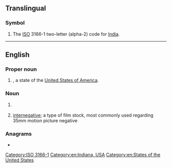 {{also|Appendix:Variations of "in"}}
==Translingual==

===Symbol===
{{head|mul|symbol}}

# The [[ISO]] 3166-1 two-letter (alpha-2) code for [[India]].

[[Category:ISO 3166-1]]

----

==English==

===Proper noun===
{{head|en|proper noun}}

# {{abbreviation of|lang=en|[[Indiana]]|nodot=1}}, a state of the [[United States of America]].

===Noun===
{{en-noun|-}}

# {{lb|en|biochemistry}} {{abbreviation of|integrase|lang=en}}
# [[internegative]]; a type of film stock, most commonly used regarding 35mm motion picture negative


===Anagrams===
* {{anagrams|en|a=in|N.I.|NI|ni}}

[[Category:en:Indiana, USA]]
[[Category:en:States of the United States]]